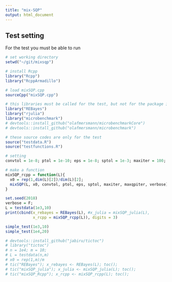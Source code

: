 ```yaml
---
title: "mix-SQP"
output: html_document
---
```


## Test setting

For the test you must be able to run

```r
# set working directory
setwd("~/git/mixsqp")

# install Rcpp
library("Rcpp")
library("RcppArmadillo")

# load mixSQP.cpp
sourceCpp("mixSQP.cpp")
```

```r
# this libraries must be called for the test, but not for the package itself
library("REBayes")
library("rjulia")
library("microbenchmark")
# devtools::install_github("olafmersmann/microbenchmarkCore")
# devtools::install_github("olafmersmann/microbenchmark")
```

```r
# these source codes are only for the test
source("testdata.R")
source("testfunctions.R")
```

```r
# setting
convtol = 1e-8; ptol = 1e-10; eps = 1e-8; sptol = 1e-3; maxiter = 100; maxqpiter = 100; verbose = T;

# make a function
mixSQP_rcpp = function(L){
  x0 = rep(1,dim(L)[2])/dim(L)[2];
  mixSQP(L, x0, convtol, ptol, eps, sptol, maxiter, maxqpiter, verbose)$x
}
```

```r
set.seed(2018)
verbose = F;
L = testdata(1e3,10)
print(cbind(x_rebayes = REBayes(L), #x_julia = mixSQP_julia(L),
            x_rcpp = mixSQP_rcpp(L)), digits = 3)
```

```r
simple_test(1e3,10)
simple_test(1e4,20)
```

```r
# devtools::install_github("jabiru/tictoc")
# library("tictoc")
# n = 1e4; m = 10;
# L = testdata(n,m)
# x0 = rep(1,m)/m
# tic("REBayes"); x_rebayes <- REBayes(L); toc();
# tic("mixSQP_julia"); x_julia <- mixSQP_julia(L); toc();
# tic("mixSQP_Rcpp"); x_rcpp <- mixSQP_rcpp(L); toc();
```